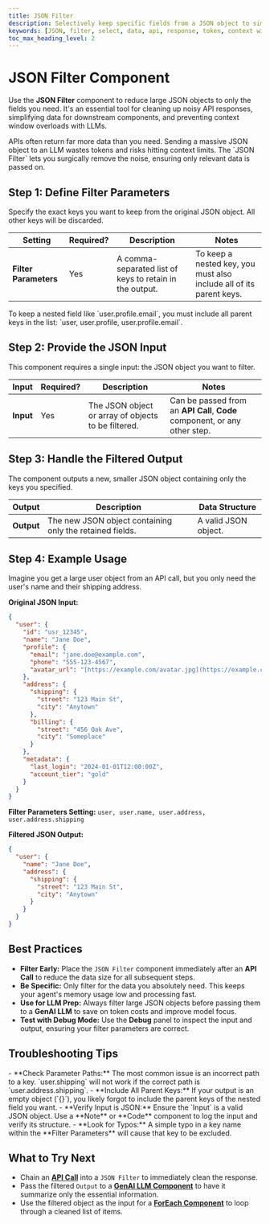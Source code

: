 ```yaml
---
title: JSON Filter
description: Selectively keep specific fields from a JSON object to simplify data and reduce token usage.
keywords: [JSON, filter, select, data, api, response, token, context window, clean]
toc_max_heading_level: 2
---
```


# JSON Filter Component

Use the **JSON Filter** component to reduce large JSON objects to only the fields you need. It's an essential tool for cleaning up noisy API responses, simplifying data for downstream components, and preventing context window overloads with LLMs.

<InfoCallout title="Why this matters">
APIs often return far more data than you need. Sending a massive JSON object to an LLM wastes tokens and risks hitting context limits. The `JSON Filter` lets you surgically remove the noise, ensuring only relevant data is passed on.
</InfoCallout>

<Arcade src="https://demo.arcade.software/WJpOVfU9Ll9F6NrOtjnv?embed&embed_mobile=tab&embed_desktop=inline&show_copy_link=true" title="JSON Filter | SmythOS" />

<Spacer size="md" />

## Step 1: Define Filter Parameters

Specify the exact keys you want to keep from the original JSON object. All other keys will be discarded.

| Setting               | Required?                   | Description                                                              | Notes                                                                    |
|-----------------------|-----------------------------|--------------------------------------------------------------------------|--------------------------------------------------------------------------|
| **Filter Parameters** | <Badge type="required">Yes</Badge> | A comma-separated list of keys to retain in the output.                  | To keep a nested key, you must also include all of its parent keys.      |

<TipCallout title="Nested Keys">
To keep a nested field like `user.profile.email`, you must include all parent keys in the list: `user, user.profile, user.profile.email`.
</TipCallout>

<Spacer size="md" />

## Step 2: Provide the JSON Input

This component requires a single input: the JSON object you want to filter.

| Input   | Required?                   | Description                                          | Notes                                                             |
|---------|-----------------------------|------------------------------------------------------|-------------------------------------------------------------------|
| **Input** | <Badge type="required">Yes</Badge> | The JSON object or array of objects to be filtered. | Can be passed from an **API Call**, **Code** component, or any other step. |

<Spacer size="md" />

## Step 3: Handle the Filtered Output

The component outputs a new, smaller JSON object containing only the keys you specified.

| Output    | Description                                                     | Data Structure                                    |
|-----------|-----------------------------------------------------------------|---------------------------------------------------|
| **Output** | The new JSON object containing only the retained fields.        | A valid JSON object.                              |

<Spacer size="md" />

## Step 4: Example Usage

Imagine you get a large user object from an API call, but you only need the user's name and their shipping address.

**Original JSON Input:**
```json
{
  "user": {
    "id": "usr_12345",
    "name": "Jane Doe",
    "profile": {
      "email": "jane.doe@example.com",
      "phone": "555-123-4567",
      "avatar_url": "[https://example.com/avatar.jpg](https://example.com/avatar.jpg)"
    },
    "address": {
      "shipping": {
        "street": "123 Main St",
        "city": "Anytown"
      },
      "billing": {
        "street": "456 Oak Ave",
        "city": "Someplace"
      }
    },
    "metadata": {
      "last_login": "2024-01-01T12:00:00Z",
      "account_tier": "gold"
    }
  }
}
```

**Filter Parameters Setting:**
`user, user.name, user.address, user.address.shipping`

**Filtered JSON Output:**
```json
{
  "user": {
    "name": "Jane Doe",
    "address": {
      "shipping": {
        "street": "123 Main St",
        "city": "Anytown"
      }
    }
  }
}
```

<Spacer size="md" />

## Best Practices

- **Filter Early:** Place the `JSON Filter` component immediately after an **API Call** to reduce the data size for all subsequent steps.
- **Be Specific:** Only filter for the data you absolutely need. This keeps your agent's memory usage low and processing fast.
- **Use for LLM Prep:** Always filter large JSON objects before passing them to a **GenAI LLM** to save on token costs and improve model focus.
- **Test with Debug Mode:** Use the **Debug** panel to inspect the input and output, ensuring your filter parameters are correct.

<Spacer size="md" />

## Troubleshooting Tips

<InfoCallout title="If your filter isn't working...">
- **Check Parameter Paths:** The most common issue is an incorrect path to a key. `user.shipping` will not work if the correct path is `user.address.shipping`.
- **Include All Parent Keys:** If your output is an empty object (`{}`), you likely forgot to include the parent keys of the nested field you want.
- **Verify Input is JSON:** Ensure the `Input` is a valid JSON object. Use a **Note** or **Code** component to log the input and verify its structure.
- **Look for Typos:** A simple typo in a key name within the **Filter Parameters** will cause that key to be excluded.
</InfoCallout>

<Spacer size="md" />

## What to Try Next

- Chain an **[API Call](/docs/agent-studio/components/advanced/api-call)** into a `JSON Filter` to immediately clean the response.
- Pass the filtered `Output` to a **[GenAI LLM Component](/docs/agent-studio/components/base/gen-ai-llm)** to have it summarize only the essential information.
- Use the filtered object as the input for a **[ForEach Component](/docs/agent-studio/components/advanced/for-each)** to loop through a cleaned list of items.
